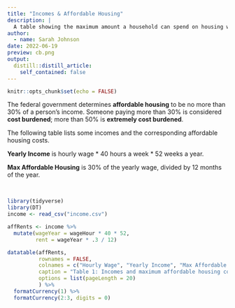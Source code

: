 ```yaml
---
title: "Incomes & Affordable Housing"
description: |
  A table showing the maximum amount a household can spend on housing without being cost burdened.
author:
  - name: Sarah Johnson
date: 2022-06-19
preview: cb.png
output:
  distill::distill_article:
    self_contained: false
---
```



```r
knitr::opts_chunk$set(echo = FALSE)
```

The federal government determines **affordable housing** to be no more than 30% of a person's income. Someone paying more than 30% is considered **cost burdened**; more than 50% is **extremely cost burdened**.

The following table lists some incomes and the corresponding affordable housing costs. 

**Yearly Income** is hourly wage \* 40 hours a week \* 52 weeks a year.

**Max Affordable Housing** is 30% of the yearly wage, divided by 12 months of the year.

<br>

```r
library(tidyverse)
library(DT)
income <- read_csv("income.csv")
```

```r
affRents <- income %>% 
  mutate(wageYear = wageHour * 40 * 52,
         rent = wageYear * .3 / 12)
```

```r
datatable(affRents,
          rownames = FALSE,
          colnames = c("Hourly Wage", "Yearly Income", "Max Affordable Housing"),
          caption = "Table 1: Incomes and maximum affordable housing costs",
          options = list(pageLength = 20)
          ) %>% 
  formatCurrency(1) %>% 
  formatCurrency(2:3, digits = 0)
```


